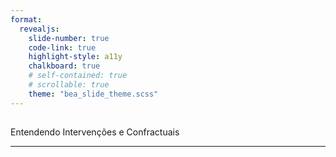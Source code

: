 ```yaml
---
format: 
  revealjs:
    slide-number: true
    code-link: true
    highlight-style: a11y
    chalkboard: true
    # self-contained: true
    # scrollable: true
    theme: "bea_slide_theme.scss"
---
```


##  {#intervencoes-confractuais data-menu-title="Entendendo Intervenções e Confractuais"}

[Entendendo Intervenções e Confractuais]{.slide-title}

<hr>
